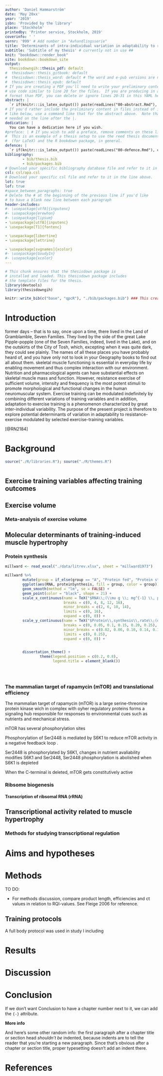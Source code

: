 ```yaml
---
author: 'Daniel Hammarström'
date: 'May 20xx'
year: '2019'
isbn: 'Provided by the library'
place: 'Stockholm'
printedby: 'Printer service, Stockholm, 2019'
coverinfo: ' '
sernr: '999' # Add number in "Avhandlingsserie" 
title: 'Determinants of intra-individual variation in adaptability to resistance training of different volumes with special reference to skeletal muscle phenotypes'
subtitle: 'Subtitle of my thesis' # currently not in use ##
knit: "bookdown::render_book"
site: bookdown::bookdown_site
output: 
  thesisdowngih::thesis_pdf: default
#  thesisdown::thesis_gitbook: default
#  thesisdown::thesis_word: default # The word and e-pub versions are not tested.
#  thesisdown::thesis_epub: default
# If you are creating a PDF you'll need to write your preliminary content here or
# use code similar to line 20 for the files.  If you are producing in a different
# format than PDF, you can delete or ignore lines 20-31 in this YAML header.
abstract: |
  `r if(knitr:::is_latex_output()) paste(readLines("00-abstract.Rmd"), collapse = '\n  ')`
# If you'd rather include the preliminary content in files instead of inline
# like below, use a command like that for the abstract above.  Note that a tab is 
# needed on the line after the |.
dedication: |
  You can have a dedication here if you wish. 
#preface: | # If you wish to add a preface, remove comments on these lines
#  This is an example of a thesis setup to use the reed thesis document class
#  (for LaTeX) and the R bookdown package, in general.
defence: |
  `r if(knitr:::is_latex_output()) paste(readLines("00-defence.Rmd"), collapse = '\n  ')`
bibliography: 
        - bib/thesis.bib
        - bib/packages.bib
# Download your specific bibliography database file and refer to it in the line above.
csl: csl/apa.csl
# Download your specific csl file and refer to it in the line above.
lot: true
lof: true
#space_between_paragraphs: true
# Delete the # at the beginning of the previous line if you'd like
# to have a blank new line between each paragraph
header-includes:
#- \usepackage[utf8]{inputenc}
#- \usepackage{erewhon}
#- \usepackage{lipsum}
- \usepackage[utf8]{inputenc}
- \usepackage[T1]{fontenc}

- \usepackage{libertine}
- \usepackage{lettrine}

- \usepackage[svgnames]{xcolor}
#- \usepackage{GoudyIn}
#- \usepackage{xcolor}
---
```



<!--
Above is the YAML (YAML Ain't Markup Language) header that includes a lot of metadata used to produce the document.  Be careful with spacing in this header!

If you'd prefer to not include a Dedication, for example, simply delete lines 27 and 28 above or add a # before them to comment them out.  If you have other LaTeX packages you would like to include, delete the # before header-includes and list the packages after hyphens on new lines.

If you'd like to include a comment that won't be produced in your resulting file enclose it in a block like this.
-->


```r
# This chunk ensures that the thesisdown package is
# installed and loaded. This thesisdown package includes
# the template files for the thesis.
library(devtools)
library(thesisdowngih)
```


```r
knitr::write_bib(c("base", "qpcR"), "./bib/packages.bib") ### This creates a bibfile for R packages
```

\setcounter{DefaultLines}{3}


# Introduction

\lettrine[findent=3pt, nindent=0pt, ante=\rlap{\color{LightSalmon!50}\rule[-0.55\LettrineHeight]{\LettrineWidth}{0.65\LettrineHeight}} ]{P}{roper} former days -- that is to say, once upon a time, there lived in the Land of Gramblamble, Seven Families. They lived by the side of the great Lake Pipple-popple (one of the Seven Families, indeed, lived in the Lake), and on the outskirts of the City of Tosh, which, excepting when it was quite dark, they could see plainly. The names of all these places you have probably heard of, and you have only not to look in your Geography books to find out all about them.
 skeletal muscle functioning is essential in everyday life by enabling movement and thus complex interaction with our environment. Nutrition and pharmacological agents can have substantial effects on skeletal muscle mass and function. However, resistance exercise  of sufficient volume, intensity and frequency is the most potent stimuli to promote morphological and functional changes in the human neuromuscular system. Exercise training can be modulated indefinitely by combining different variations of training variables and in addition, adaptation to exercise training is a phenomenon characterized by great inter-individual variability. The purpose of the present project is therefore to explore potential determinants of variation in adaptability to resistance-exercise modulated by selected exercise-training variables.    

<!-- Why study muscle functioning and health? -->

[@RN2184] <!-- Excess health care costs associated with muscle weakness was estimated to 1.3 billion punds in UK in population above 70 yrs   --> 


<!-- Muscle mass and strength, multiple components contribute to muscle health -->



<!-- Pharmacological/nutritional/exercise interventions to maintain muscle mass --->

<!-- Problem with prescribing the right dose ---> 

<!-- Manipulation of exercise variables may overcome non-responders -->

<!-- Aim loosely defined -->



<!--chapter:end:index.Rmd-->


# Background
```r
source("./R/libraries.R"); source("./R/themes.R")



```
## Exercise training variables affecting training outcomes

## Exercise volume

### Meta-analysis of exercise volume 

## Molecular determinants of training-induced muscle hypertrophy

### Protein synthesis



```r

millward <- read_excel("./data/litrev.xlsx", sheet = "millward1973") 

millward %>%
        mutate(group = if_else(group == "A", "Protein fed", "Protein starved")) %>%
        ggplot(aes(RNA, proteinSynthesis, fill = group, color = group)) +
        geom_smooth(method = "lm", se = FALSE) + 
        geom_point(color = "black", shape = 21) +
        scale_x_continuous(name = TeX("$RNA\\;(\\mu g \\; mg^{-1} \\, protein)$"), 
                           breaks = c(0, 4, 8, 12, 16),
                           minor_breaks = c(2, 6, 10, 14),
                           limits = c(0, 16), 
                           expand = c(0, 0)) +
        scale_y_continuous(name = TeX("$Protein\\,synthesis\\,rate\\;(days^{-1})"), 
                           breaks = c(0, 0.05, 0.1, 0.15, 0.20, 0.25),
                           minor_breaks = c(0.02, 0.06, 0.10, 0.14, 0.18, 0.22),
                           limits = c(0, 0.25), 
                           expand = c(0, 0)) + 
        

        dissertation_theme() +
                theme(legend.position = c(0.2, 0.8), 
                      legend.title = element_blank()) 

        



```

### The mammalian target of rapamycin (mTOR) and translational efficiency
The mammalian target of rapamycin (mTOR) is a large serine-threonine protein kinase wich in complex with oyher regulatory proteins forms a signaling hub responsible for responses to environmental cues such as nutrients and mechanical stress.

mTOR has several phosphorylation sites 

Phosphorylation of Ser2448 is mediated by S6K1 to reduce mTOR activity in a negative feedback loop <!--[@RN1902]-->. 

Ser2448 is phosphorylated by S6K1, changes in nutrient avaliability modifies S6K1 and Ser2448, Ser2448 phosphorylation is abolished when S6K1 is depleted <!--[@RN1902]-->


When the C-terminal is deleted, mTOR gets constitutively active



### Ribsome biogenesis 

#### Transcription of ribsomal RNA (rRNA)

## Transcriptional activity related to muscle hypertrophy

### Methods for studying transcriptional regulation

<!--chapter:end:01-Background.Rmd-->

# Aims and hypotheses


<!--chapter:end:02-Aims.Rmd-->

# Methods


TO DO:

- For methods discussion, compare product length, efficiencies and ct values in relation to RQI-values. See Fleige 2006 for reference.



## Training protocols

A full body protocol was used in study I including 

<!--chapter:end:03-Methods.Rmd-->


# Results

<!--chapter:end:04-results.Rmd-->


# Discussion

<!--chapter:end:05-Discussion.Rmd-->

# Conclusion {-}

If we don't want Conclusion to have a chapter number next to it, we can add the `{-}` attribute.

**More info**

And here's some other random info: the first paragraph after a chapter title or section head _shouldn't be_ indented, because indents are to tell the reader that you're starting a new paragraph. Since that's obvious after a chapter or section title, proper typesetting doesn't add an indent there.


<!--chapter:end:06-conclusion.Rmd-->

<!--
The bib chunk below must go last in this document according to how R Markdown renders.  More info is at http://rmarkdown.rstudio.com/authoring_bibliographies_and_citations.html
-->

\backmatter

<!-- 
If you'd like to change the name of the bibliography to something else,
delete "References" and replace it.
-->

# References {-}
<!--
This manually sets the header for this unnumbered chapter.
-->
\markboth{References}{References}
<!--
To remove the indentation of the first entry.
-->
\noindent

<!--
To create a hanging indent and spacing between entries.  These three lines may need to be removed for styles that don't require the hanging indent.
-->

\setlength{\parindent}{-0.20in}
\setlength{\leftskip}{0.20in}
\setlength{\parskip}{8pt}



<!--chapter:end:99-references.Rmd-->


